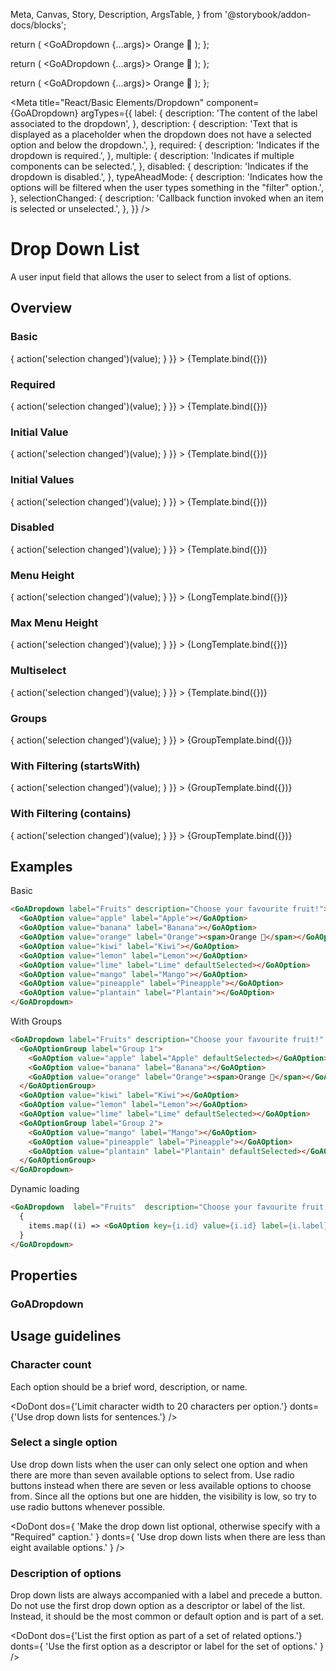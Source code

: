 <!--- This is your Story template function, shown here in React -->

  Meta,
  Canvas,
  Story,
  Description,
  ArgsTable,
} from '@storybook/addon-docs/blocks';

  return (
    <GoADropdown {...args}>
      <GoAOption value="apple" label="Apple"></GoAOption>
      <GoAOption value="banana" label="Banana"></GoAOption>
      <GoAOption value="orange" label="Orange">
        <span>Orange 🍊</span>
      </GoAOption>
      <GoAOption value="kiwi" label="Kiwi"></GoAOption>
      <GoAOption value="lemon" label="Lemon"></GoAOption>
    </GoADropdown>
  );
};

  return (
    <GoADropdown {...args}>
      <GoAOption value="apple" label="Apple"></GoAOption>
      <GoAOption value="banana" label="Banana"></GoAOption>
      <GoAOption value="orange" label="Orange">
        <span>Orange 🍊</span>
      </GoAOption>
      <GoAOption value="kiwi" label="Kiwi"></GoAOption>
      <GoAOption value="lemon" label="Lemon"></GoAOption>
      <GoAOption value="lime" label="Lime"></GoAOption>
      <GoAOption value="mango" label="Mango"></GoAOption>
      <GoAOption value="pineapple" label="Pineapple"></GoAOption>
      <GoAOption value="plantain" label="Plantain"></GoAOption>
      <GoAOption value="kiwi" label="Kiwi"></GoAOption>
      <GoAOption value="lemon" label="Lemon"></GoAOption>
      <GoAOption value="lime" label="Lime"></GoAOption>
      <GoAOption value="mango" label="Mango"></GoAOption>
      <GoAOption value="pineapple" label="Pineapple"></GoAOption>
      <GoAOption value="plantain" label="Plantain"></GoAOption>
      <GoAOption value="kiwi" label="Kiwi"></GoAOption>
      <GoAOption value="lemon" label="Lemon"></GoAOption>
      <GoAOption value="lime" label="Lime"></GoAOption>
      <GoAOption value="mango" label="Mango"></GoAOption>
      <GoAOption value="pineapple" label="Pineapple"></GoAOption>
      <GoAOption value="plantain" label="Plantain"></GoAOption>
    </GoADropdown>
  );
};

  return (
    <GoADropdown {...args}>
      <GoAOptionGroup label="Group 1">
        <GoAOption value="apple" label="Apple"></GoAOption>
        <GoAOption value="banana" label="Banana"></GoAOption>
        <GoAOption value="orange" label="Orange">
          <span>Orange 🍊</span>
        </GoAOption>
      </GoAOptionGroup>
      <GoAOption value="kiwi" label="Kiwi"></GoAOption>
      <GoAOption value="lemon" label="Lemon"></GoAOption>
      <GoAOption value="lime" label="Lime"></GoAOption>
      <GoAOptionGroup label="Group 2">
        <GoAOption value="mango" label="Mango"></GoAOption>
        <GoAOption value="pineapple" label="Pineapple"></GoAOption>
        <GoAOption value="plantain" label="Plantain"></GoAOption>
      </GoAOptionGroup>
    </GoADropdown>
  );
};

<Meta
  title="React/Basic Elements/Dropdown"
  component={GoADropdown}
  argTypes={{
    label: {
      description: 'The content of the label associated to the dropdown',
    },
    description: {
      description:
        'Text that is displayed as a placeholder when the dropdown does not have a selected option and below the dropdown.',
    },
    required: {
      description: 'Indicates if the dropdown is required.',
    },
    multiple: {
      description: 'Indicates if multiple components can be selected.',
    },
    disabled: {
      description: 'Indicates if the dropdown is disabled.',
    },
    typeAheadMode: {
      description:
        'Indicates how the options will be filtered when the user types something in the "filter" option.',
    },
    selectionChanged: {
      description:
        'Callback function invoked when an item is selected or unselected.',
    },
  }}
/>

# Drop Down List

A user input field that allows the user to select from a list of options.

## Overview

### Basic

<Canvas>
  <Story
    name="Basic"
    height="400px"
    args={{
      label: 'Fruits',
      description: 'Choose your favourite fruit!',
      style: { width: '300px' },
      selectionChanged: (value) => {
        action('selection changed')(value);
      }
    }}
  >
    {Template.bind({})}
  </Story>
</Canvas>

### Required

<Canvas>
  <Story
    name="Required"
    height="400px"
    args={{
      label: 'Fruits',
      description: 'Choose your favourite fruit!',
      style: { width: '300px' },
      required: true,
      selectionChanged: (value) => {
        action('selection changed')(value);
      }
    }}
  >
    {Template.bind({})}
  </Story>
</Canvas>

### Initial Value

<Canvas>
  <Story
    name="Initial Value"
    args={{
      label: 'Fruits',
      description: 'Kiwi should be pre-selected',
      style: { width: '300px' },
      value: 'kiwi',
      selectionChanged: (value) => {
        action('selection changed')(value);
      }
    }}
  >
    {Template.bind({})}
  </Story>
</Canvas>

### Initial Values

<Canvas>
  <Story
    name="Initial Values"
    args={{
      label: 'Fruits',
      description: 'Kiwi and apple should be pre-selected',
      style: { width: '300px' },
      values: ['kiwi', 'apple'],
      selectionChanged: (value) => {
        action('selection changed')(value);
      }
    }}
  >
    {Template.bind({})}
  </Story>
</Canvas>

### Disabled

<Canvas>
  <Story
    name="Disabled"
    height="400px"
    args={{
      label: 'Fruits',
      description: 'Choose your favourite fruit!',
      style: { width: '300px' },
      required: true,
      disabled: true,
      selectionChanged: (value) => {
        action('selection changed')(value);
      }
    }}
  >
    {Template.bind({})}
  </Story>
</Canvas>

### Menu Height

<Canvas>
  <Story
    name="Menu Height"
    args={{
      label: 'Fruits',
      description: 'Choose your favourite fruit!',
      style: { width: '300px' },
      selectionChanged: (value) => {
        action('selection changed')(value);
      }
    }}
  >
    {LongTemplate.bind({})}
  </Story>
</Canvas>


### Max Menu Height

<Canvas>
  <Story
    name="Max Menu Height"
    args={{
      label: 'Fruits',
      description: 'Choose your favourite fruit!',
      menuHeight: 200,
      style: { width: '300px' },
      selectionChanged: (value) => {
        action('selection changed')(value);
      }
    }}
  >
    {LongTemplate.bind({})}
  </Story>
</Canvas>

### Multiselect

<Canvas>
  <Story
    name="Multiselect"
    height="400px"
    args={{
      label: 'Fruits',
      description: 'Choose your favourite fruits!',
      style: { width: '300px' },
      multiple: true,
      selectionChanged: (value) => {
        action('selection changed')(value);
      }
    }}
  >
    {Template.bind({})}
  </Story>
</Canvas>

### Groups

<Canvas>
  <Story
    name="Groups"
    height="400px"
    args={{
      label: 'Fruits',
      description: 'Choose your favourite fruits!',
      style: { width: '300px' },
      selectionChanged: (value) => {
        action('selection changed')(value);
      }
    }}
  >
    {GroupTemplate.bind({})}
  </Story>
</Canvas>

### With Filtering (startsWith)

<Canvas>
  <Story name="With Filtering (startsWith)" height="400px"
    args={{
      label: 'Fruits',
      description: 'Choose your favourite fruits!',
      style: { width: '300px' },
      typeAheadMode: 'startsWith',
      selectionChanged: (value) => {
        action('selection changed')(value);
      }
    }}
  >
    {GroupTemplate.bind({})}
  </Story>
</Canvas>

### With Filtering (contains)

<Canvas>
  <Story name="With Filtering (contains)" height="400px"
    args={{
      label: 'Fruits',
      description: 'Choose your favourite fruits!',
      style: { width: '300px' },
      multiple: false,
      typeAheadMode: 'contains',
      selectionChanged: (value) => {
        action('selection changed')(value);
      }
    }}
  >
    {GroupTemplate.bind({})}
  </Story>
</Canvas>

## Examples

Basic

```html
<GoADropdown label="Fruits" description="Choose your favourite fruit!">
  <GoAOption value="apple" label="Apple"></GoAOption>
  <GoAOption value="banana" label="Banana"></GoAOption>
  <GoAOption value="orange" label="Orange"><span>Orange 🍊</span></GoAOption>
  <GoAOption value="kiwi" label="Kiwi"></GoAOption>
  <GoAOption value="lemon" label="Lemon"></GoAOption>
  <GoAOption value="lime" label="Lime" defaultSelected></GoAOption>
  <GoAOption value="mango" label="Mango"></GoAOption>
  <GoAOption value="pineapple" label="Pineapple"></GoAOption>
  <GoAOption value="plantain" label="Plantain"></GoAOption>
</GoADropdown>
```

With Groups

```html
<GoADropdown label="Fruits" description="Choose your favourite fruit!" multiple="true">
  <GoAOptionGroup label="Group 1">
    <GoAOption value="apple" label="Apple" defaultSelected></GoAOption>
    <GoAOption value="banana" label="Banana"></GoAOption>
    <GoAOption value="orange" label="Orange"><span>Orange 🍊</span></GoAOption>
  </GoAOptionGroup>
  <GoAOption value="kiwi" label="Kiwi"></GoAOption>
  <GoAOption value="lemon" label="Lemon"></GoAOption>
  <GoAOption value="lime" label="Lime" defaultSelected></GoAOption>
  <GoAOptionGroup label="Group 2">
    <GoAOption value="mango" label="Mango"></GoAOption>
    <GoAOption value="pineapple" label="Pineapple"></GoAOption>
    <GoAOption value="plantain" label="Plantain" defaultSelected></GoAOption>
  </GoAOptionGroup>
</GoADropdown>
```

Dynamic loading

```html
<GoADropdown  label="Fruits"  description="Choose your favourite fruit!"  multiple="false"  typeAheadMode="none">
  {
    items.map((i) => <GoAOption key={i.id} value={i.id} label={i.label} />)
  }
</GoADropdown>
```

## Properties

### GoADropdown

<Description of={GoADropdown} />
<ArgsTable of={GoADropdown} />

## Usage guidelines

### Character count

Each option should be a brief word, description, or name.

<DoDont
  dos={'Limit character width to 20 characters per option.'}
  donts={'Use drop down lists for sentences.'}
/>

### Select a single option

Use drop down lists when the user can only select one option and when there are more than
seven available options to select from. Use radio buttons instead when there are seven or
less available options to choose from. Since all the options but one are hidden, the visibility
is low, so try to use radio buttons whenever possible.

<DoDont
  dos={
    'Make the drop down list optional, otherwise specify with a "Required" caption.'
  }
  donts={
    'Use drop down lists when there are less than eight available options.'
  }
/>

### Description of options

Drop down lists are always accompanied with a label and precede a button. Do not use the first
drop down option as a descriptor or label of the list. Instead, it should be the most common or
default option and is part of a set.

<DoDont
  dos={'List the first option as part of a set of related options.'}
  donts={
    'Use the first option as a descriptor or label for the set of options.'
  }
/>
